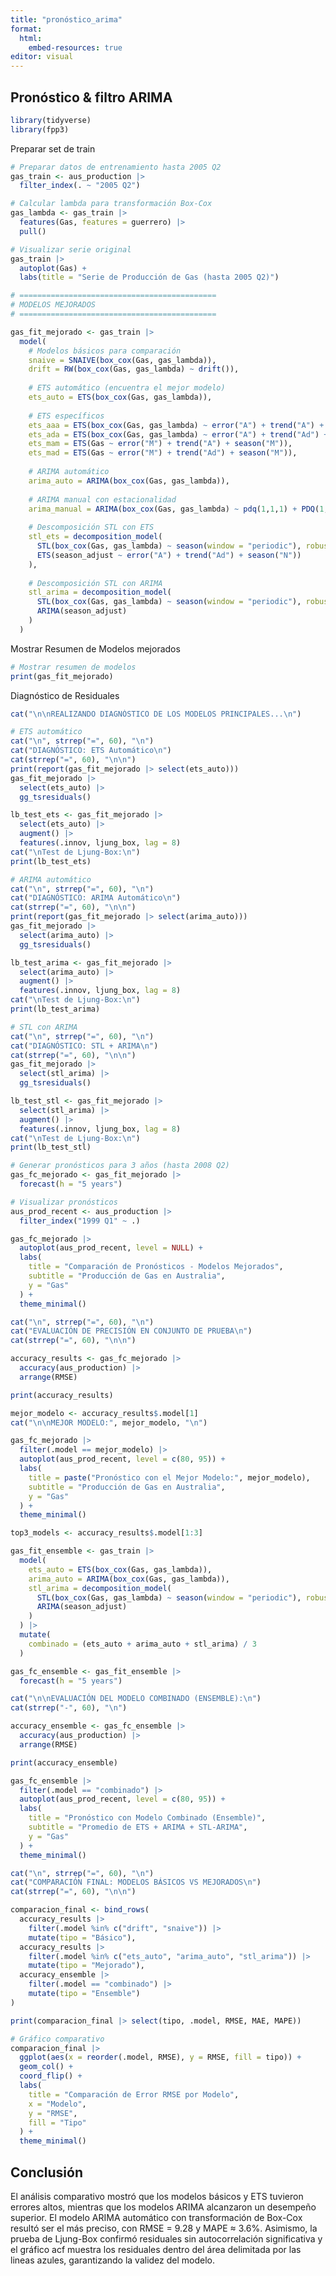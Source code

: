 ```yaml
---
title: "pronóstico_arima"
format: 
  html:
    embed-resources: true
editor: visual
---
```


## Pronóstico & filtro ARIMA

```r

library(tidyverse)
library(fpp3)
```

Preparar set de train

```r
# Preparar datos de entrenamiento hasta 2005 Q2
gas_train <- aus_production |>
  filter_index(. ~ "2005 Q2")

```

```r
# Calcular lambda para transformación Box-Cox
gas_lambda <- gas_train |>
  features(Gas, features = guerrero) |>
  pull()
```

```r
# Visualizar serie original
gas_train |>
  autoplot(Gas) +
  labs(title = "Serie de Producción de Gas (hasta 2005 Q2)")
```

```r
# ============================================
# MODELOS MEJORADOS
# ============================================

gas_fit_mejorado <- gas_train |>
  model(
    # Modelos básicos para comparación
    snaive = SNAIVE(box_cox(Gas, gas_lambda)),
    drift = RW(box_cox(Gas, gas_lambda) ~ drift()),
    
    # ETS automático (encuentra el mejor modelo)
    ets_auto = ETS(box_cox(Gas, gas_lambda)),
    
    # ETS específicos
    ets_aaa = ETS(box_cox(Gas, gas_lambda) ~ error("A") + trend("A") + season("A")),
    ets_ada = ETS(box_cox(Gas, gas_lambda) ~ error("A") + trend("Ad") + season("A")),
    ets_mam = ETS(Gas ~ error("M") + trend("A") + season("M")),
    ets_mad = ETS(Gas ~ error("M") + trend("Ad") + season("M")),
    
    # ARIMA automático
    arima_auto = ARIMA(box_cox(Gas, gas_lambda)),
    
    # ARIMA manual con estacionalidad
    arima_manual = ARIMA(box_cox(Gas, gas_lambda) ~ pdq(1,1,1) + PDQ(1,1,1)),
    
    # Descomposición STL con ETS
    stl_ets = decomposition_model(
      STL(box_cox(Gas, gas_lambda) ~ season(window = "periodic"), robust = TRUE),
      ETS(season_adjust ~ error("A") + trend("Ad") + season("N"))
    ),
    
    # Descomposición STL con ARIMA
    stl_arima = decomposition_model(
      STL(box_cox(Gas, gas_lambda) ~ season(window = "periodic"), robust = TRUE),
      ARIMA(season_adjust)
    )
  )
```

Mostrar Resumen de Modelos mejorados

```r
# Mostrar resumen de modelos
print(gas_fit_mejorado)
```

Diagnóstico de Residuales

```r
cat("\n\nREALIZANDO DIAGNÓSTICO DE LOS MODELOS PRINCIPALES...\n")

# ETS automático
cat("\n", strrep("=", 60), "\n")
cat("DIAGNÓSTICO: ETS Automático\n")
cat(strrep("=", 60), "\n\n")
print(report(gas_fit_mejorado |> select(ets_auto)))
gas_fit_mejorado |> 
  select(ets_auto) |>
  gg_tsresiduals()
```

```r
lb_test_ets <- gas_fit_mejorado |>
  select(ets_auto) |>
  augment() |>
  features(.innov, ljung_box, lag = 8)
cat("\nTest de Ljung-Box:\n")
print(lb_test_ets)
```

```r
# ARIMA automático
cat("\n", strrep("=", 60), "\n")
cat("DIAGNÓSTICO: ARIMA Automático\n")
cat(strrep("=", 60), "\n\n")
print(report(gas_fit_mejorado |> select(arima_auto)))
gas_fit_mejorado |> 
  select(arima_auto) |>
  gg_tsresiduals()
```

```r
lb_test_arima <- gas_fit_mejorado |>
  select(arima_auto) |>
  augment() |>
  features(.innov, ljung_box, lag = 8)
cat("\nTest de Ljung-Box:\n")
print(lb_test_arima)
```

```r
# STL con ARIMA
cat("\n", strrep("=", 60), "\n")
cat("DIAGNÓSTICO: STL + ARIMA\n")
cat(strrep("=", 60), "\n\n")
gas_fit_mejorado |> 
  select(stl_arima) |>
  gg_tsresiduals()

```

```r
lb_test_stl <- gas_fit_mejorado |>
  select(stl_arima) |>
  augment() |>
  features(.innov, ljung_box, lag = 8)
cat("\nTest de Ljung-Box:\n")
print(lb_test_stl)
```

```r
# Generar pronósticos para 3 años (hasta 2008 Q2)
gas_fc_mejorado <- gas_fit_mejorado |>
  forecast(h = "5 years")

# Visualizar pronósticos
aus_prod_recent <- aus_production |>
  filter_index("1999 Q1" ~ .)

gas_fc_mejorado |>
  autoplot(aus_prod_recent, level = NULL) +
  labs(
    title = "Comparación de Pronósticos - Modelos Mejorados",
    subtitle = "Producción de Gas en Australia",
    y = "Gas"
  ) +
  theme_minimal()
```

```r
cat("\n", strrep("=", 60), "\n")
cat("EVALUACIÓN DE PRECISIÓN EN CONJUNTO DE PRUEBA\n")
cat(strrep("=", 60), "\n\n")

accuracy_results <- gas_fc_mejorado |>
  accuracy(aus_production) |>
  arrange(RMSE)

print(accuracy_results)
```

```r
mejor_modelo <- accuracy_results$.model[1]
cat("\n\nMEJOR MODELO:", mejor_modelo, "\n")

gas_fc_mejorado |>
  filter(.model == mejor_modelo) |>
  autoplot(aus_prod_recent, level = c(80, 95)) +
  labs(
    title = paste("Pronóstico con el Mejor Modelo:", mejor_modelo),
    subtitle = "Producción de Gas en Australia",
    y = "Gas"
  ) +
  theme_minimal()
```

```r
top3_models <- accuracy_results$.model[1:3]

gas_fit_ensemble <- gas_train |>
  model(
    ets_auto = ETS(box_cox(Gas, gas_lambda)),
    arima_auto = ARIMA(box_cox(Gas, gas_lambda)),
    stl_arima = decomposition_model(
      STL(box_cox(Gas, gas_lambda) ~ season(window = "periodic"), robust = TRUE),
      ARIMA(season_adjust)
    )
  ) |>
  mutate(
    combinado = (ets_auto + arima_auto + stl_arima) / 3
  )
```

```r
gas_fc_ensemble <- gas_fit_ensemble |>
  forecast(h = "5 years")

cat("\n\nEVALUACIÓN DEL MODELO COMBINADO (ENSEMBLE):\n")
cat(strrep("-", 60), "\n")

accuracy_ensemble <- gas_fc_ensemble |>
  accuracy(aus_production) |>
  arrange(RMSE)

print(accuracy_ensemble)
```

```r
gas_fc_ensemble |>
  filter(.model == "combinado") |>
  autoplot(aus_prod_recent, level = c(80, 95)) +
  labs(
    title = "Pronóstico con Modelo Combinado (Ensemble)",
    subtitle = "Promedio de ETS + ARIMA + STL-ARIMA",
    y = "Gas"
  ) +
  theme_minimal()
```

```r
cat("\n", strrep("=", 60), "\n")
cat("COMPARACIÓN FINAL: MODELOS BÁSICOS VS MEJORADOS\n")
cat(strrep("=", 60), "\n\n")

comparacion_final <- bind_rows(
  accuracy_results |> 
    filter(.model %in% c("drift", "snaive")) |>
    mutate(tipo = "Básico"),
  accuracy_results |> 
    filter(.model %in% c("ets_auto", "arima_auto", "stl_arima")) |>
    mutate(tipo = "Mejorado"),
  accuracy_ensemble |>
    filter(.model == "combinado") |>
    mutate(tipo = "Ensemble")
)

print(comparacion_final |> select(tipo, .model, RMSE, MAE, MAPE))

# Gráfico comparativo
comparacion_final |>
  ggplot(aes(x = reorder(.model, RMSE), y = RMSE, fill = tipo)) +
  geom_col() +
  coord_flip() +
  labs(
    title = "Comparación de Error RMSE por Modelo",
    x = "Modelo",
    y = "RMSE",
    fill = "Tipo"
  ) +
  theme_minimal()
```

## Conclusión

El análisis comparativo mostró que los modelos básicos y ETS tuvieron errores altos, mientras que los modelos ARIMA alcanzaron un desempeño superior. El modelo ARIMA automático con transformación de Box-Cox resultó ser el más preciso, con RMSE = 9.28 y MAPE ≈ 3.6%. Asimismo, la prueba de Ljung-Box confirmó residuales sin autocorrelación significativa y el gráfico acf muestra los residuales dentro del área delimitada por las lineas azules, garantizando la validez del modelo.
